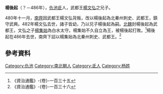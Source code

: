 '''楊後起'''（？－486年），[[仇池|仇池]][[氐|氐]]人，武都王[[楊文弘|楊文弘]]之兄子。

480年十一月，[[南齊|南齊]]因武都王楊文弘背叛，改以楊後起為北秦州刺史、武都王，鎮守武興。482年楊文弘去世，諸子皆幼，乃以兄子楊後起為嗣。[[北魏|北魏]]封楊後起為武都王，文弘之子[[楊集始|楊集始]]為白水太守。楊集始不久自立為王，被楊後起打敗。<ref>《資治通鑑》-{卷}-一百三十五</ref>楊後起在486年去世，南齊下詔以楊集始為北秦州刺史、武都王。<ref>《資治通鑑》-{卷}-一百三十六</ref>

{{start box}}
{{s-before|[[楊文弘|楊文弘]]}}
{{s-title|[[仇池|仇池]]首領|482年－486年}}
{{s-after|[[楊集始|楊集始]]}}
{{end box}}

==參考資料==
<div class="references-small">
<references/>
</div>

[[Category:仇池|Category:仇池]]
[[Category:南北朝人|Category:南北朝人]]
[[Category:氐人|Category:氐人]]
[[Category:杨姓|Category:杨姓]]